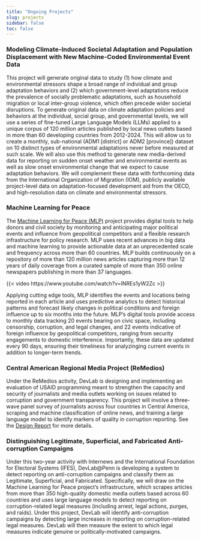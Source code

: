 ```yaml
---
title: "Ongoing Projects"
slug: projects
sidebar: false
toc: false
---
```


### Modeling Climate-Induced Societal Adaptation and Population Displacement with New Machine-Coded Environmental Event Data

This project will generate original data to study (1) how climate and environmental stressors shape a broad range of individual and group adaptation behaviors and (2) which government-level adaptations reduce the prevalence of socially problematic adaptations, such as household migration or local inter-group violence, which often precede wider societal disruptions. To generate original data on climate adaptation policies and behaviors at the individual, social group, and governmental levels, we will use a series of fine-tuned Large Language Models (LLMs) applied to a unique corpus of 120 million articles published by local news outlets based in more than 60 developing countries from 2012-2024. This will allow us to create a monthly, sub-national (ADM1 [district] or ADM2 [province]) dataset on 10 distinct types of environmental adaptations never before measured at such scale. We will also use this method to generate new media-derived data for reporting on sudden onset weather and environmental events as well as slow onset environmental change that we expect to cause adaptation behaviors. We will complement these data with forthcoming data from the International Organization of Migration (IOM), publicly available project-level data on adaptation-focused development aid from the OECD,
and high-resolution data on climate and environmental stressors.

### Machine Learning for Peace

::: {.grid  }
::: {.g-col-8}
The [Machine Learning for Peace (MLP)](https://web.sas.upenn.edu/mlp-devlab/) project provides digital tools to help donors and civil society by monitoring and anticipating major political events and influence from geopolitical competitors and a flexible research infrastructure for policy research. MLP uses recent advances in big data and machine learning to provide actionable data at an unprecedented scale and frequency across more than 60 countries. MLP builds continuously on a repository of more than 120 million news articles capturing more than 12 years of daily coverage from a curated sample of more than 350 online newspapers publishing in more than 37 languages. 
:::

::: {.g-col-4}
{{< video https://www.youtube.com/watch?v=INREs1yW2Zc >}}
:::
:::

Applying cutting edge tools, MLP identifies the events and locations being reported in each article and uses predictive analytics to detect historical patterns and forecast likely changes in political conditions and foreign influence up to six months into the future. MLP's digital tools provide access to monthly data tracking 20 events bearing on civic space, including censorship, corruption, and legal changes, and 22 events indicative of foreign influence by geopolitical competitors, ranging from security engagements to domestic interference. Importantly, these data are updated every 90 days, ensuring their timeliness for analyzinging current events in addition to longer-term trends. 

### Central American Regional Media Project (ReMedios)

Under the ReMedios activity, DevLab is designing and implementing an evaluation of USAID programming meant to strengthen the capacity and security of journalists and media outlets working on issues related to corruption and government transparency. This project will involve a three-wave panel survey of journalists across four countries in Central America, scraping and machine classification of online news, and training a large language model to identify markers of quality in corruption reporting. See the [Design Report](files/LER III S3-01 ReMedios ROPE Design Report_REDACTED.pdf) for more details.

### Distinguishing Legitimate, Superficial, and Fabricated Anti-corruption Campaigns

Under this two-year activity with Internews and the International Foundation for Electoral Systems (IFES), DevLab@Penn is developing a system to detect reporting on anti-corruption campaigns and classify them as Legitimate, Superficial, and Fabricated. Specifically, we will draw on the Machine Learning for Peace project's infrastructure, which scrapes articles from more than 350 high-quality domestic media outlets based across 60 countries and uses large language models to detect reporting on corruption-related legal measures (including arrest, legal actions, purges, and raids). Under this project, DevLab will identify anti-corruption campaigns by detecting large increases in reporting on corruption-related legal measures. DevLab will then measure the extent to which legal measures indicate genuine or politically-motivated campaigns. 


